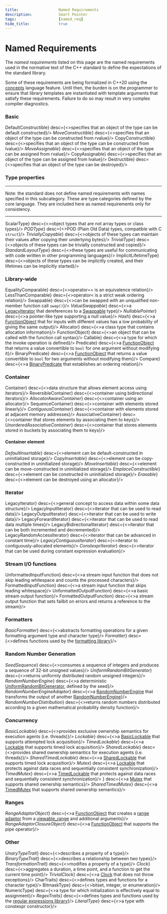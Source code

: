 ```yaml
---
title:                  Named Requirements
description:            Smart Pointer
tags:                   [named_req]
hide_title:             true
---
```



# Named Requirements

The *named requirements* listed on this page are the named requirements used in the normative text of the C++ standard to define the expectations of the
standard library.

Some of these requirements are being formalized in C++20 using the [concepts](language/constraints) language feature. 
Until then, the burden is on the programmer to ensure that library templates are instantiated with template arguments that satisfy these requirements. 
Failure to do so may result in very complex compiler diagnostics.

### Basic
<SymbolTable noTraits>
    <Symbol autoLink linkName="/docs/std/named_req/DefaultConstructible" name={<i>DefaultConstructible</i>}                                desc={<>specifies that an object of the type can be default constructed</>}/>
    <Symbol autoLink linkName="/docs/std/named_req/MoveConstructible"    name={<><i>MoveConstructible</i><Version v='cpp11'></Version></>} desc={<>specifies that an object of the type can be constructed from rvalue</>}/>
    <Symbol autoLink linkName="/docs/std/named_req/CopyConstructible"    name={<i>CopyConstructible</i>}                                   desc={<>specifies that an object of the type can be constructed from lvalue</>}/>
    <Symbol autoLink linkName="/docs/std/named_req/MoveAssignable"       name={<><i>MoveAssignable</i><Version v='cpp11'></Version></>}    desc={<>specifies that an object of the type can be assigned from rvalue</>}/>
    <Symbol autoLink linkName="/docs/std/named_req/CopyAssignable"       name={<i>CopyAssignable</i>}                                      desc={<>specifies that an object of the type can be assigned from lvalue</>}/>
    <Symbol autoLink linkName="/docs/std/named_req/Destructible"         name={<i>Destructible</i>}                                        desc={<>specifies that an object of the type can be destroyed</>}/>
</SymbolTable>

### Type properties

---
Note: the standard does not define named requirements with names specified in this subcategory.
These are type categories defined by the core language. They are included here as named requirements only for consistency.

---

<SymbolTable noTraits>
    <Symbol autoLink linkName="/docs/std/named_req/ScalarType"           name={<i>ScalarType</i>}                                           desc={<>object types that are not array types or class types</>}/>
    <Symbol autoLink linkName="/docs/std/named_req/PODType"              name={<Deprecated v='cpp20'><i>PODType</i></Deprecated>}           desc={<>POD (Plain Old Data) types, compatible with C <code>struct</code></>}/>
    <Symbol autoLink linkName="/docs/std/named_req/TriviallyCopyable"    name={<><i>TriviallyCopyable</i><Version v='cpp11'></Version></>}  desc={<>objects of these types can maintain their values after copying their underlying bytes</>}/>
    <Symbol autoLink linkName="/docs/std/named_req/TrivialType"          name={<><i>TrivialType</i><Version v='cpp11'></Version></>}        desc={<>objects of these types can be trivially constructed and copied</>}/>
    <Symbol autoLink linkName="/docs/std/named_req/StandardLayoutType"   name={<><i>StandardLayoutType</i><Version v='cpp11'></Version></>} desc={<>these types are useful for communicating with code written in other programming languages</>}/>
    <Symbol autoLink linkName="/docs/std/named_req/ImplicitLifetimeType" name={<i>ImplicitLifetimeType</i>}                                 desc={<>objects of these types can be implicitly created, and their lifetimes can be implicitly started</>}/>
</SymbolTable>

### Library-wide
<SymbolTable noTraits>
    <Symbol autoLink linkName="/docs/std/named_req/EqualityComparable" name={<i>EqualityComparable</i>}                                desc={<>operator== is an equivalence relation</>}/>
    <Symbol autoLink linkName="/docs/std/named_req/LessThanComparable" name={<i>LessThanComparable</i>}                                desc={<>operator&lt; is a strict weak ordering relation</>}/>
    <Symbol autoLink linkName="/docs/std/named_req/Swappable"          name={<i>Swappable</i>}                                         desc={<>can be swapped with an unqualified non-member function call <code>swap()</code></>}/>
    <Symbol autoLink linkName="/docs/std/named_req/ValueSwappable"     name={<><i>ValueSwappable</i><Version v='cpp11'></Version></>}  desc={<>a <a href="/docs/std/named_req/Iterator">LegacyIterator</a> that dereferences to a <a href="/docs/std/named_req/Swappable">Swappable</a> type</>}/>
    <Symbol autoLink linkName="/docs/std/named_req/NullablePointer"    name={<><i>NullablePointer</i><Version v='cpp11'></Version></>} desc={<>a pointer-like type supporting a null value</>}/>
    <Symbol autoLink linkName="/docs/std/named_req/Hash"               name={<><i>Hash</i><Version v='cpp11'></Version></>}            desc={<>a <a href="/docs/std/named_req/FunctionObject">FunctionObject</a> that for inputs with different values has a low probability of giving the same output</>}/>
    <Symbol autoLink linkName="/docs/std/named_req/Allocator"          name={<i>Allocator</i>}                                         desc={<>a class type that contains allocation information</>}/>
    <Symbol autoLink linkName="/docs/std/named_req/FunctionObject"     name={<i>FunctionObject</i>}                                    desc={<>an object that can be called with the function call syntax</>}/>
    <Symbol autoLink linkName="/docs/std/named_req/Callable"           name={<i>Callable</i>}                                          desc={<>a type for which the invoke operation is defined</>}/>
    <Symbol autoLink linkName="/docs/std/named_req/Predicate"          name={<i>Predicate</i>}                                         desc={<>a <a href="/docs/std/named_req/FunctionObject">FunctionObject</a> that returns a value convertible to <code>bool</code> for one argument without modifying it</>}/>
    <Symbol autoLink linkName="/docs/std/named_req/BinaryPredicate"    name={<i>BinaryPredicate</i>}                                   desc={<>a <a href="/docs/std/named_req/FunctionObject">FunctionObject</a> that returns a value convertible to <code>bool</code> for two arguments without modifying them</>}/>
    <Symbol autoLink linkName="/docs/std/named_req/Compare"            name={<i>Compare</i>}                                           desc={<>a <a href="/docs/std/named_req/BinaryPredicate">BinaryPredicate</a> that establishes an ordering relation</>}/>
</SymbolTable>

### Container
<SymbolTable noTraits>
    <Symbol autoLink linkName="/docs/std/named_req/Container"                     name={<i>Container</i>}                                                       desc={<>data structure that allows element access using iterators</>}/>
    <Symbol autoLink linkName="/docs/std/named_req/ReversibleContainer"           name={<i>ReversibleContainer</i>}                                             desc={<>container using bidirectional iterators</>}/>
    <Symbol autoLink linkName="/docs/std/named_req/AllocatorAwareContainer"       name={<><i>AllocatorAwareContainer</i><Version v='cpp11'></Version></>}       desc={<>container using an allocator</>}/>
    <Symbol autoLink linkName="/docs/std/named_req/SequenceContainer"             name={<i>SequenceContainer</i>}                                               desc={<>container with elements stored linearly</>}/>
    <Symbol autoLink linkName="/docs/std/named_req/ContiguousContainer"           name={<><i>ContiguousContainer</i><Version v='cpp17'></Version></>}           desc={<>container with elements stored at adjacent memory addresses</>}/>
    <Symbol autoLink linkName="/docs/std/named_req/AssociativeContainer"          name={<i>AssociativeContainer</i>}                                            desc={<>container that stores elements by associating them to keys</>}/>
    <Symbol autoLink linkName="/docs/std/named_req/UnorderedAssociativeContainer" name={<><i>UnorderedAssociativeContainer</i><Version v='cpp11'></Version></>} desc={<>container that stores elements stored in buckets by associating them to keys</>}/>
</SymbolTable>

#### Container element
<SymbolTable noTraits>
    <Symbol autoLink linkName="/docs/std/named_req/DefaultInsertable"    name={<><i>DefaultInsertable</i><Version v='cpp11'></Version></>}    desc={<>element can be default-constructed in uninitialized storage</>}/>
    <Symbol autoLink linkName="/docs/std/named_req/CopyInsertable"       name={<><i>CopyInsertable</i><Version v='cpp11'></Version></>}       desc={<>element can be copy-constructed in uninitialized storage</>}/>
    <Symbol autoLink linkName="/docs/std/named_req/MoveInsertable"       name={<><i>MoveInsertable</i><Version v='cpp11'></Version></>}       desc={<>element can be move-constructed in uninitialized storage</>}/>
    <Symbol autoLink linkName="/docs/std/named_req/EmplaceConstructible" name={<><i>EmplaceConstructible</i><Version v='cpp11'></Version></>} desc={<>element can be constructed in uninitialized storage</>}/>
    <Symbol autoLink linkName="/docs/std/named_req/Erasable"             name={<><i>Erasable</i><Version v='cpp11'></Version></>}             desc={<>element can be destroyed using an allocator</>}/>
</SymbolTable>

### Iterator
<SymbolTable noTraits>
    <Symbol autoLink linkName="/docs/std/named_req/LegacyIterator"              name={<i>LegacyIterator</i>}                                             desc={<>general concept to access data within some data structure</>}/>
    <Symbol autoLink linkName="/docs/std/named_req/LegacyInputIterator"         name={<i>LegacyInputIterator</i>}                                        desc={<>iterator that can be used to read data</>}/>
    <Symbol autoLink linkName="/docs/std/named_req/LegacyOutputIterator"        name={<i>LegacyOutputIterator</i>}                                       desc={<>iterator that can be used to write data</>}/>
    <Symbol autoLink linkName="/docs/std/named_req/LegacyForwardIterator"       name={<i>LegacyForwardIterator</i>}                                      desc={<>iterator that can be used to read data multiple times</>}/>
    <Symbol autoLink linkName="/docs/std/named_req/LegacyBidirectionalIterator" name={<i>LegacyBidirectionalIterator</i>}                                desc={<>iterator that can be both incremented and decremented</>}/>
    <Symbol autoLink linkName="/docs/std/named_req/LegacyRandomAccessIterator"  name={<i>LegacyRandomAccessIterator</i>}                                 desc={<>iterator that can be advanced in constant time</>}/>
    <Symbol autoLink linkName="/docs/std/named_req/LegacyContiguousIterator"    name={<><i>LegacyContiguousIterator</i><Version v='cpp17'></Version></>} desc={<>iterator to contiguously-allocated elements</>}/>
    <Symbol autoLink linkName="/docs/std/named_req/ConstexprIterator"           name={<><i>ConstexprIterator</i><Version v='cpp20'></Version></>}        desc={<>iterator that can be used during constant expression evaluation</>}/>
</SymbolTable>

### Stream I/O functions
<SymbolTable noTraits>
    <Symbol autoLink linkName="/docs/std/named_req/UnformattedInputFunction"  name={<i>UnformattedInputFunction</i>}  desc={<>a stream input function that does not skip leading whitespace and counts the processed characters</>}/>
    <Symbol autoLink linkName="/docs/std/named_req/FormattedInputFunction"    name={<i>FormattedInputFunction</i>}    desc={<>a stream input function that skips leading whitespace</>}/>
    <Symbol autoLink linkName="/docs/std/named_req/UnformattedOutputFunction" name={<i>UnformattedOutputFunction</i>} desc={<>a basic stream output function</>}/>
    <Symbol autoLink linkName="/docs/std/named_req/FormattedOutputFunction"   name={<i>FormattedOutputFunction</i>}   desc={<>a stream output function that sets failbit on errors and returns a reference to the stream</>}/>
</SymbolTable>

### Formatters
<SymbolTable noTraits>
    <Symbol autoLink linkName="/docs/std/named_req/BasicFormatter" name={<><i>BasicFormatter</i><Version v='cpp20'></Version></>} desc={<>abstracts formatting operations for a given formatting argument type and character type</>}/>
    <Symbol autoLink linkName="/docs/std/named_req/Formatter"      name={<><i>Formatter</i><Version v='cpp20'></Version></>}      desc={<>defines functions used by the <a href="/docs/std/utility/format">formatting library</a></>}/>
</SymbolTable>

### Random Number Generation
<SymbolTable noTraits>
    <Symbol autoLink linkName="/docs/std/named_req/SeedSequence"              name={<><i>SeedSequence</i><Version v='cpp11'></Version></>}              desc={<>consumes a sequence of integers and produces a sequence of 32-bit unsigned values</>}/>
    <Symbol autoLink linkName="/docs/std/named_req/UniformRandomBitGenerator" name={<><i>UniformRandomBitGenerator</i><Version v='cpp11'></Version></>} desc={<>returns uniformly distributed random unsigned integers</>}/>
    <Symbol autoLink linkName="/docs/std/named_req/RandomNumberEngine"        name={<><i>RandomNumberEngine</i><Version v='cpp11'></Version></>}        desc={<>a deterministic <a href="/docs/std/named_req/UniformRandomBitGenerator">UniformRandomBitGenerator</a>, defined by the seed</>}/>
    <Symbol autoLink linkName="/docs/std/named_req/RandomNumberEngineAdaptor" name={<><i>RandomNumberEngineAdaptor</i><Version v='cpp11'></Version></>} desc={<>a <a href="/docs/std/named_req/RandomNumberEngine">RandomNumberEngine</a> that transforms the output of another <a href="/docs/std/named_req/RandomNumberEngine">RandomNumberEngine</a></>}/>
    <Symbol autoLink linkName="/docs/std/named_req/RandomNumberDistribution"  name={<><i>RandomNumberDistribution</i><Version v='cpp11'></Version></>}  desc={<>returns random numbers distributed according to a given mathematical probability density function</>}/>
</SymbolTable>

### Concurrency
<SymbolTable noTraits>
    <Symbol autoLink linkName="/docs/std/named_req/BasicLockable"       name={<><i>BasicLockable</i><Version v='cpp11'></Version></>}       desc={<>provides exclusive ownership semantics for execution agents (i.e. threads)</>}/>
    <Symbol autoLink linkName="/docs/std/named_req/Lockable"            name={<><i>Lockable</i><Version v='cpp11'></Version></>}            desc={<>a <a href="/docs/std/named_req/BasicLockable">BasicLockable</a> that supports attempted lock acquisition</>}/>
    <Symbol autoLink linkName="/docs/std/named_req/TimedLockable"       name={<><i>TimedLockable</i><Version v='cpp11'></Version></>}       desc={<>a <a href="/docs/std/named_req/Lockable">Lockable</a> that supports timed lock acquisition</>}/>
    <Symbol autoLink linkName="/docs/std/named_req/SharedLockable"      name={<><i>SharedLockable</i><Version v='cpp14'></Version></>}      desc={<>provides shared ownership semantics for execution agents (i.e. threads)</>}/>
    <Symbol autoLink linkName="/docs/std/named_req/SharedTimedLockable" name={<><i>SharedTimedLockable</i><Version v='cpp14'></Version></>} desc={<>a <a href="/docs/std/named_req/SharedLockable">SharedLockable</a> that supports timed lock acquisition</>}/>
    <Symbol autoLink linkName="/docs/std/named_req/Mutex"               name={<><i>Mutex</i><Version v='cpp11'></Version></>}               desc={<>a <a href="/docs/std/named_req/Lockable">Lockable</a> that protects against data races and sequentially consistent synchronization</>}/>
    <Symbol autoLink linkName="/docs/std/named_req/TimedMutex"          name={<><i>TimedMutex</i><Version v='cpp11'></Version></>}          desc={<>a <a href="/docs/std/named_req/TimedLockable">TimedLockable</a> that protects against data races and sequentially consistent synchronization</>}/>
    <Symbol autoLink linkName="/docs/std/named_req/SharedMutex"         name={<><i></i><Version v='cpp17'></Version></>}                    desc={<>a <a href="/docs/std/named_req/Mutex">Mutex</a> that supports shared ownership semantics</>}/>
    <Symbol autoLink linkName="/docs/std/named_req/SharedTimedMutex"    name={<><i>SharedTimedMutex</i><Version v='cpp14'></Version></>}    desc={<>a <a href="/docs/std/named_req/TimedMutex">TimedMutex</a> that supports shared ownership semantics</>}/>
</SymbolTable>

### Ranges
<SymbolTable noTraits>
    <Symbol autoLink linkName="/docs/std/named_req/RangeAdaptorObject"        name={<><i>RangeAdaptorObject</i><Version v='cpp20'></Version></>}        desc={<>a <a href="/docs/std/named_req/FunctionObject">FunctionObject</a> that creates a <a href="/docs/std/ranges#Range_adaptors">range adaptor</a> from a <a href="/docs/std/ranges/viewable_range">viewable_range</a> and additional arguments</>}/>
    <Symbol autoLink linkName="/docs/std/named_req/RangeAdaptorClosureObject" name={<><i>RangeAdaptorClosureObject</i><Version v='cpp20'></Version></>} desc={<>a <a href="/docs/std/named_req/FunctionObject">FunctionObject</a> that supports the pipe operator</>}/>
</SymbolTable>

### Other
<SymbolTable noTraits>
    <Symbol autoLink linkName="/docs/std/named_req/UnaryTypeTrait"      name={<><i>UnaryTypeTrait</i><Version v='cpp11'></Version></>}      desc={<>describes a property of a type</>}/>
    <Symbol autoLink linkName="/docs/std/named_req/BinaryTypeTrait"     name={<><i>BinaryTypeTrait</i><Version v='cpp11'></Version></>}     desc={<>describes a relationship between two types</>}/>
    <Symbol autoLink linkName="/docs/std/named_req/TransformationTrait" name={<><i>TransformationTrait</i><Version v='cpp11'></Version></>} desc={<>modifies a property of a type</>}/>
    <Symbol autoLink linkName="/docs/std/named_req/Clock"               name={<><i>Clock</i><Version v='cpp11'></Version></>}               desc={<>aggregates a duration, a time point, and a function to get the current time point</>}/>
    <Symbol autoLink linkName="/docs/std/named_req/TrivialClock"        name={<><i>TrivialClock</i><Version v='cpp11'></Version></>}        desc={<>a <a href="/docs/std/named_req/Clock">Clock</a> that does not throw exceptions</>}/>
    <Symbol autoLink linkName="/docs/std/named_req/CharTraits"          name={<i>CharTraits</i>}                                            desc={<>defines types and functions for a character type</>}/>
    <Symbol autoLink linkName="/docs/std/named_req/BitmaskType"         name={<i>BitmaskType</i>}                                           desc={<>bitset, integer, or enumeration</>}/>
    <Symbol autoLink linkName="/docs/std/named_req/NumericType"         name={<i>NumericType</i>}                                           desc={<>a type for which initialization is effectively equal to assignment</>}/>
    <Symbol autoLink linkName="/docs/std/named_req/RegexTraits"         name={<><i>RegexTraits</i><Version v='cpp11'></Version></>}         desc={<>defines types and functions used by the <a href="/docs/std/regex">regular expressions library</a></>}/>
    <Symbol autoLink linkName="/docs/std/named_req/LiteralType"         name={<><i>LiteralType</i><Version v='cpp11'></Version></>}         desc={<>a type with constexpr constructor</>}/>
</SymbolTable>